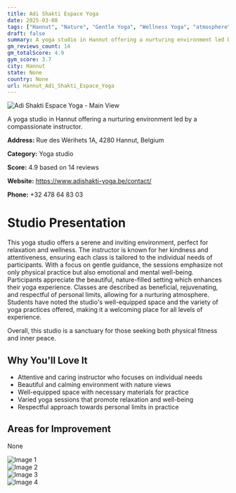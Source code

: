 ```yaml
---
title: Adi Shakti Espace Yoga
date: 2025-03-08
tags: ["Hannut", "Nature", "Gentle Yoga", "Wellness Yoga", "atmosphere", "size", "Hannut"]  
draft: false
summary: A yoga studio in Hannut offering a nurturing environment led by a compassionate instructor.
gm_reviews_count: 14
gm_totalScore: 4.9
gym_score: 3.7
city: Hannut
state: None
country: None
url: Hannut_Adi_Shakti_Espace_Yoga
---
```


<div className="aspect-[16/9] relative my-8">
  <img 
    src="https://lh5.googleusercontent.com/p/AF1QipNidV2KUjRAV7hUYVwebExGQzmNKEV2-cBTkcW-=w1920-h1080-k-no"
    alt="Adi Shakti Espace Yoga - Main View"
    className="object-cover absolute inset-0 w-full h-full rounded-lg"
  />
</div>

A yoga studio in Hannut offering a nurturing environment led by a compassionate instructor.

**Address:** Rue des Wérihets 1A, 4280 Hannut, Belgium

**Category:** Yoga studio

**Score:** 4.9 based on 14 reviews

**Website:** https://www.adishakti-yoga.be/contact/

**Phone:** +32 478 64 83 03

# Studio Presentation

This yoga studio offers a serene and inviting environment, perfect for relaxation and wellness. The instructor is known for her kindness and attentiveness, ensuring each class is tailored to the individual needs of participants. With a focus on gentle guidance, the sessions emphasize not only physical practice but also emotional and mental well-being. Participants appreciate the beautiful, nature-filled setting which enhances their yoga experience. Classes are described as beneficial, rejuvenating, and respectful of personal limits, allowing for a nurturing atmosphere. Students have noted the studio's well-equipped space and the variety of yoga practices offered, making it a welcoming place for all levels of experience.

Overall, this studio is a sanctuary for those seeking both physical fitness and inner peace.

## Why You'll Love It

- Attentive and caring instructor who focuses on individual needs
- Beautiful and calming environment with nature views
- Well-equipped space with necessary materials for practice
- Varied yoga sessions that promote relaxation and well-being
- Respectful approach towards personal limits in practice

## Areas for Improvement

None

<div className="grid grid-cols-1 xl:grid-cols-2 gap-4 my-8">
<div className="aspect-[4/3] relative"><img src="https://lh5.googleusercontent.com/p/AF1QipNS2Q23S6vK9cbejcS0jGYu2C-6zC3sc00XGSGf=w1920-h1080-k-no" alt="Image 1" className="object-cover absolute inset-0 w-full h-full rounded-lg" /></div>
<div className="aspect-[4/3] relative"><img src="https://lh5.googleusercontent.com/p/AF1QipMidfLUORpSWduiqZziBLIPSyS6KVDpf8-6miCb=w1920-h1080-k-no" alt="Image 2" className="object-cover absolute inset-0 w-full h-full rounded-lg" /></div>
<div className="aspect-[4/3] relative"><img src="https://lh5.googleusercontent.com/p/AF1QipNdeSmkOXhU0jDYdVBVzhWjQ_o5u7dY8ecP5kaB=w1920-h1080-k-no" alt="Image 3" className="object-cover absolute inset-0 w-full h-full rounded-lg" /></div>
<div className="aspect-[4/3] relative"><img src="https://lh5.googleusercontent.com/p/AF1QipPIh_QM26IkCJmZUfNdJutAkgo8EM2Z4U-r2Q-b=w1920-h1080-k-no" alt="Image 4" className="object-cover absolute inset-0 w-full h-full rounded-lg" /></div>
</div>